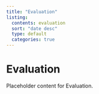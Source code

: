 ```yaml
---
title: "Evaluation"
listing:
  contents: evaluation
  sort: "date desc"
  type: default
  categories: true
---
```


# Evaluation

Placeholder content for Evaluation.
